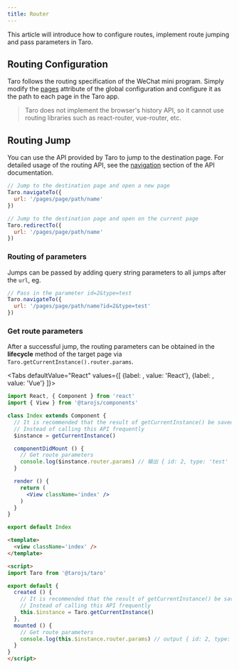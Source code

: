 ```yaml
---
title: Router
---
```



This article will introduce how to configure routes, implement route jumping and pass parameters in Taro.

## Routing Configuration

Taro follows the routing specification of the WeChat mini program. Simply modify the [pages](app-config#pages) attribute of the global configuration and configure it as the path to each page in the Taro app.

> Taro does not implement the browser's history API, so it cannot use routing libraries such as react-router, vue-router, etc.

## Routing Jump

You can use the API provided by Taro to jump to the destination page. For detailed usage of the routing API, see the [navigation](./apis/route/navigateTo) section of the API documentation.

```jsx title="Example code"
// Jump to the destination page and open a new page
Taro.navigateTo({
  url: '/pages/page/path/name'
})

// Jump to the destination page and open on the current page
Taro.redirectTo({
  url: '/pages/page/path/name'
})
```

### Routing of parameters

Jumps can be passed by adding query string parameters to all jumps after the `url`, eg.

```jsx
// Pass in the parameter id=2&type=test
Taro.navigateTo({
  url: '/pages/page/path/name?id=2&type=test'
})
```

### Get route parameters

After a successful jump, the routing parameters can be obtained in the **lifecycle** method of the target page via `Taro.getCurrentInstance().router.params`.

<Tabs
  defaultValue="React"
  values={[
    {label: <ReactIcon />, value: 'React'},
    {label: <VueIcon />, value: 'Vue'}
  ]}>
<TabItem value="React">

```jsx title="Example code"
import React, { Component } from 'react'
import { View } from '@tarojs/components'

class Index extends Component {
  // It is recommended that the result of getCurrentInstance() be saved for later use during page initialization.
  // Instead of calling this API frequently
  $instance = getCurrentInstance()

  componentDidMount () {
    // Get route parameters
    console.log($instance.router.params) // 输出 { id: 2, type: 'test' }
  }

  render () {
    return (
      <View className='index' />
    )
  }
}

export default Index
```

</TabItem>

<TabItem value="Vue">

```html title="Example code"
<template>
  <view className='index' />
</template>

<script>
import Taro from '@tarojs/taro'

export default {
  created () {
    // It is recommended that the result of getCurrentInstance() be saved for later use during page initialization.
    // Instead of calling this API frequently
    this.$instance = Taro.getCurrentInstance()
  },
  mounted () {
    // Get route parameters
    console.log(this.$instance.router.params) // output { id: 2, type: 'test' }
  }
}
</script>
```

</TabItem>
</Tabs>

